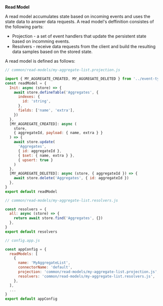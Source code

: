 
**Read Model**

A read model accumulates state based on incoming events and uses the state data to answer data requests. A read model's deffinition consistes of the following parts:

- Projection - a set of event handlers that update the persistent state based on incomming events.
- Resolvers - receive data requests from the client and build the resulting data samples based on the stored state.

A read model is defined as follows:

<Tabs>
<TabItem value="projection" label="Projection" default>

```js
// common/read-models/my-aggregate-list.projection.js

import { MY_AGGREGATE_CREATED, MY_AGGREGATE_DELETED } from '../event-types'
const readModel = {
  Init: async (store) => {
    await store.defineTable('Aggregates', {
      indexes: {
        id: 'string',
      },
      fields: ['name', 'extra'],
    })
  },
  [MY_AGGREGATE_CREATED]: async (
    store,
    { aggregateId, payload: { name, extra } }
  ) => {
    await store.update(
      'Aggregates',
      { id: aggregateId },
      { $set: { name, extra } },
      { upsert: true }
    )
  },
  [MY_AGGREGATE_DELETED]: async (store, { aggregateId }) => {
    await store.delete('Aggregates', { id: aggregateId })
  },
}
export default readModel
```

</TabItem>
<TabItem value="resolvers" label="Resolvers">

```js
// common/read-models/my-aggregate-list.resolvers.js

const resolvers = {
  all: async (store) => {
    return await store.find('Aggregates', {})
  },
}
export default resolvers
```

</TabItem>
<TabItem value="config" label="App Config">

```js
// config.app.js

const appConfig = {
  readModels: [
    {
      name: 'MyAggregateList',
      connectorName: 'default',
      projection: 'common/read-models/my-aggregate-list.projection.js',
      resolvers: 'common/read-models/my-aggregate-list.resolvers.js',
    },
  ],
  ...
}
export default appConfig
```

</TabItem>
</Tabs>
